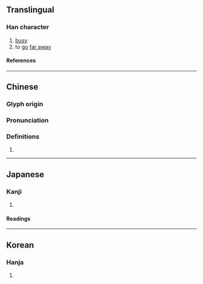 {{character info/new}}
==Translingual==

===Han character===
{{Han char|rn=9|rad=人|as=07|sn=9|four=21214|canj=OKHG|ids=⿰亻狂}}

# [[busy]]
# to [[go]] [[far away]]

====References====
{{Han ref|kx=0104.110|dkj=00670|dj=0220.100|hdz=10164.060|uh=4FC7}}

----

==Chinese==
{{zh-forms}}

===Glyph origin===
{{Han etym}}

===Pronunciation===
{{zh-pron
|m=guàng,wǎng,kuǎng
|c=gwaang6,gwong6,hong1
|mc=y
|oc=y
|ma=
|cat=
}}
{{attn|zh|guàng or wǎng for Mainland?}}

===Definitions===
{{zh-hanzi}}

# {{rfdef|lang=zh}}

----

==Japanese==

===Kanji===
{{ja-kanji|grade=|rs=人07}}

# {{defn|lang=ja|sort=人07}}

====Readings====
{{ja-readings
|on=きょう<きやう, ごう<がう, こう<かう
|kun=あわただしいさま
}}

----

==Korean==

===Hanja===
{{ko-hanja|hangeul=광|rv=gwang|mr=kwang}}

# {{defn|lang=ko|sort=人07}}